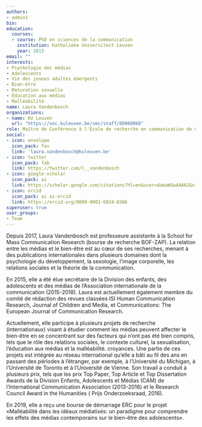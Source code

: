 ```yaml
---
authors:
- admin1
bio:
education:
  courses:
  - course: PhD en sciences de la communication
    institution: Katholieke Universiteit Leuven
    year: 2013
email: ""
interests:
- Psychologie des médias
- Adolescents
- Vie des jeunes adultes émergents
- Bien-être
- Maturation sexuelle
- Éducation aux médias
- Malléabilité
name: Laura Vandenbosch
organizations:
- name: KU Leuven
  url: "https://soc.kuleuven.be/smc/staff/00060068"
role: Maître de Conférence à l'École de recherche en communication de masse
social:
- icon: envelope
  icon_pack: fas
  link: 'laura.vandenbosch@kuleuven.be'
- icon: twitter
  icon_pack: fab
  link: https://twitter.com/l__vandenbosch
- icon: google-scholar
  icon_pack: ai
  link: https://scholar.google.com/citations?hl=en&user=damaWSwAAAAJ&view_op=list_works&citft=1&email_for_op=LucaCarbone.LC%40gmail.com&gmla=AJsN-F7t2CYHHlWeJY3deewm-X4ZMmGIyZTX8n6I4B0oyaPhiurr6O2RUvipMX5kj9NwSv5kCHA2iTvFV4Mkw7GA0m9U2mBQIWHnywgqOTMUu29QbimAgPW-k6oqxRFTvedMc-D8SrQc4AFyq6LA87ar4PJhZDpsA_B1-Z4uS742VbL1rEjrScyqh32yVBuYH_9IQXpNhLYqxWzdcpTOOOCxzpH6y9I_rk1ygE4T84JbQJD0nAO6CnsJZ1xjg5s4r59O_87gwvRR
- icon: orcid
  icon_pack: ai ai-orcid
  link: https://orcid.org/0000-0001-6834-8386
superuser: true
user_groups:
- Team
---
```


Depuis 2017, Laura Vandenbosch est professeure assistante à la School for Mass Communication Research (bourse de recherche BOF-ZAP). La relation entre les médias et le bien-être est au cœur de ses recherches, menant à des publications internationales dans plusieurs domaines dont la psychologie du développement, la sexologie, l'image corporelle, les relations sociales et la théorie de la communication.

En 2015, elle a été élue secrétaire de la Division des enfants, des adolescents et des médias de l'Association internationale de la communication (2015-2018). Laura est actuellement également membre du comité de rédaction des revues classées ISI Human Communication Research, Journal of Children and Media, et Communications: The European Journal of Communication Research.

Actuellement, elle participe à plusieurs projets de recherche (internationaux) visant à étudier comment les médias peuvent affecter le bien-être en se concentrant sur des facteurs qui n'ont pas été bien compris, tels que le rôle des relations sociales, le contexte culturel, la sexualisation, l'éducation aux médias et la malléabilité. croyances. Une partie de ces projets est intégrée au réseau international qu'elle a bâti au fil des ans en passant des périodes à l'étranger, par exemple, à l'Université du Michigan, à l'Université de Toronto et à l'Université de Vienne. Son travail a conduit à plusieurs prix, tels que les prix Top Paper, Top Article et Top Dissertation Awards de la Division Enfants, Adolescents et Médias (CAM) de l'International Communication Association (2013-2016) et le Research Council Award in the Humanities ( Prijs Onderzoeksraad, 2016).

En 2019, elle a reçu une bourse de démarrage ERC pour le projet «Malléabilité dans les idéaux médiatisés: un paradigme pour comprendre les effets des médias contemporains sur le bien-être des adolescents».